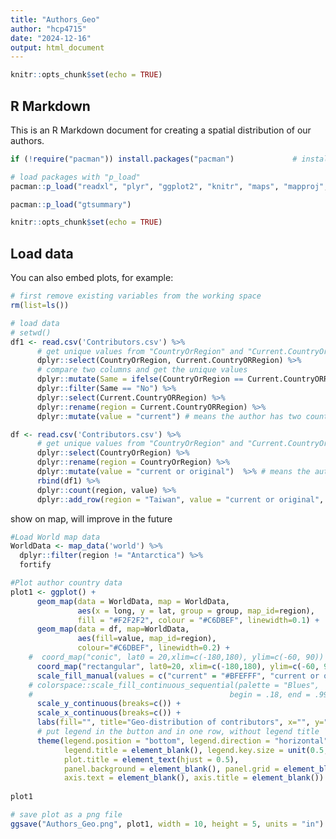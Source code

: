 ```yaml
---
title: "Authors_Geo"
author: "hcp4715"
date: "2024-12-16"
output: html_document
---
```


```r
knitr::opts_chunk$set(echo = TRUE)
```

## R Markdown

This is an R Markdown document for creating a spatial distribution of our authors.

```r
if (!require("pacman")) install.packages("pacman")             # install the package manager pacman

# load packages with "p_load"
pacman::p_load("readxl", "plyr", "ggplot2", "knitr", "maps", "mapproj", "ggpubr")

pacman::p_load("gtsummary")

knitr::opts_chunk$set(echo = TRUE)
```

## Load data

You can also embed plots, for example:

```r
# first remove existing variables from the working space
rm(list=ls())

# load data 
# setwd()
df1 <- read.csv('Contributors.csv') %>%
      # get unique values from "CountryOrRegion" and "Current.CountryOrRegion"
      dplyr::select(CountryOrRegion, Current.CountryORRegion) %>%
      # compare two columns and get the unique values
      dplyr::mutate(Same = ifelse(CountryOrRegion == Current.CountryORRegion, "Yes", "No")) %>%
      dplyr::filter(Same == "No") %>%
      dplyr::select(Current.CountryORRegion) %>%
      dplyr::rename(region = Current.CountryORRegion) %>%
      dplyr::mutate(value = "current") # means the author has two countries

df <- read.csv('Contributors.csv') %>%
      # get unique values from "CountryOrRegion" and "Current.CountryOrRegion"
      dplyr::select(CountryOrRegion) %>%
      dplyr::rename(region = CountryOrRegion) %>%
      dplyr::mutate(value = "current or original")  %>% # means the author has one country
      rbind(df1) %>%
      dplyr::count(region, value) %>%
      dplyr::add_row(region = "Taiwan", value = "current or original", n = 4) 
```

show on map, will improve in the future
```r
#Load World map data 
WorldData <- map_data('world') %>% 
  dplyr::filter(region != "Antarctica") %>% 
  fortify

#Plot author country data
plot1 <- ggplot() +
      geom_map(data = WorldData, map = WorldData,
               aes(x = long, y = lat, group = group, map_id=region),
               fill = "#F2F2F2", colour = "#C6DBEF", linewidth=0.1) + 
      geom_map(data = df, map=WorldData,
               aes(fill=value, map_id=region),
               colour="#C6DBEF", linewidth=0.2) +
    #  coord_map("conic", lat0 = 20,xlim=c(-180,180), ylim=c(-60, 90)) +
      coord_map("rectangular", lat0=20, xlim=c(-180,180), ylim=c(-60, 90)) + 
      scale_fill_manual(values = c("current" = "#BFEFFF", "current or original" = "blue")) +
    # colorspace::scale_fill_continuous_sequential(palette = "Blues", 
    #                                            begin = .18, end = .99) +
      scale_y_continuous(breaks=c()) +
      scale_x_continuous(breaks=c()) +
      labs(fill="", title="Geo-distribution of contributors", x="", y="") +
      # put legend in the button and in one row, without legend title
      theme(legend.position = "bottom", legend.direction = "horizontal", 
            legend.title = element_blank(), legend.key.size = unit(0.5, 'cm'),
            plot.title = element_text(hjust = 0.5),
            panel.background = element_blank(), panel.grid = element_blank(),
            axis.text = element_blank(), axis.title = element_blank())
   
plot1 

# save plot as a png file
ggsave("Authors_Geo.png", plot1, width = 10, height = 5, units = "in")

```
